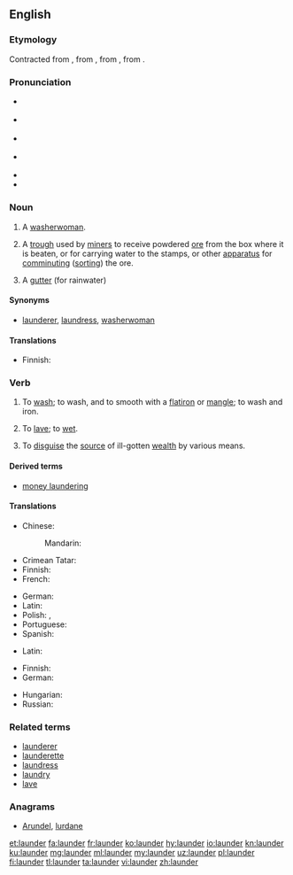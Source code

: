 {{was wotd|2007|October|5}}
==English==
{{wikipedia|dab=launder}}

===Etymology===
Contracted from {{etyl|enm|en}} {{term|lavender|lang=enm}}, from {{etyl|fro|en}} {{term|lavandiere|lang=fro}}, from {{etyl|LL.|en}} {{term|lavandena|lang=la}}, from {{etyl|la|en}} {{term/t|la|lavō||I wash}}.

===Pronunciation===
* {{a|RP}} {{IPA|/ˈlɔːndə/}}
* {{a|some accents}} {{IPA|/ˈlɑːndə(ɹ)/}}
* {{a|US}} {{IPA|/ˈlɔndɚ/}}
* {{a|cot-caught}} {{IPA|/ˈlɑndɚ/}}
* {{audio|en-us-launder.ogg|Audio (US)|lang=en}}
* {{rhymes|ɔːndə(ɹ)|ɑːndə(ɹ)}}

===Noun===
{{en-noun}}

# {{context|obsolete|lang=en}} A [[washerwoman]].
# {{context|mining|lang=en}} A [[trough]] used by [[miner]]s to receive powdered [[ore]] from the box where it is beaten, or for carrying water to the stamps, or other [[apparatus]] for [[comminuting]] ([[sorting]]) the ore.
# A [[gutter]] (for rainwater)

====Synonyms====
* {{sense|washerwoman}} [[launderer]], [[laundress]], [[washerwoman]]

====Translations====
{{trans-see|washerwoman}}

{{trans-top|trough used by miners}}
* Finnish: {{t+|fi|ränni}}
{{trans-mid}}
{{trans-bottom}}

===Verb===
{{en-verb}}

# To [[wash]]; to wash, and to smooth with a [[flatiron]] or [[mangle]]; to wash and iron.
# {{context|obsolete|lang=en}} To [[lave]]; to [[wet]].
# {{context|money|lang=en}} To [[disguise]] the [[source]] of ill-gotten [[wealth]] by various means.

====Derived terms====
* [[money laundering]]

====Translations====
{{trans-top|to wash and iron}}
* Chinese:
*: Mandarin: {{t+|cmn|洗|sc=Hani}}
* Crimean Tatar: {{t|crh|yuvmaq}}
* Finnish: {{t|fi|[[pyykätä]] [[ja]] [[silittää]]}}
* French: {{t+|fr|blanchir}}
{{trans-mid}}
* German: {{t+|de|waschen}}
* Latin: {{t|la|lavō}}
* Polish: {{t+|pl|prać}}, {{t|pl|uprać}}
* Portuguese: {{t+|pt|lavar}}
* Spanish: {{t+|es|lavar}}
{{trans-bottom}}

{{trans-top|to wet}}
* Latin: {{t|la|lavō}}
{{trans-mid}}
{{trans-bottom}}

{{trans-top|to disguise the source of}}
* Finnish: {{t+|fi|pestä}}
* German: {{t+|de|waschen}}
{{trans-mid}}
* Hungarian: {{t|hu|pézt mos}}
* Russian: {{t+|ru|отмывать|sc=Cyrl}}
{{trans-bottom}}

===Related terms===
* [[launderer]]
* [[launderette]]
* [[laundress]]
* [[laundry]]
* [[lave]]

===Anagrams===
* [[Arundel#English|Arundel]], [[lurdane#English|lurdane]]

[[et:launder]]
[[fa:launder]]
[[fr:launder]]
[[ko:launder]]
[[hy:launder]]
[[io:launder]]
[[kn:launder]]
[[ku:launder]]
[[mg:launder]]
[[ml:launder]]
[[my:launder]]
[[uz:launder]]
[[pl:launder]]
[[fi:launder]]
[[tl:launder]]
[[ta:launder]]
[[vi:launder]]
[[zh:launder]]